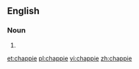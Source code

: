 ==English==

===Noun===
{{en-noun}}

# {{alternative spelling of|chappy|lang=en}}

[[et:chappie]]
[[pl:chappie]]
[[vi:chappie]]
[[zh:chappie]]